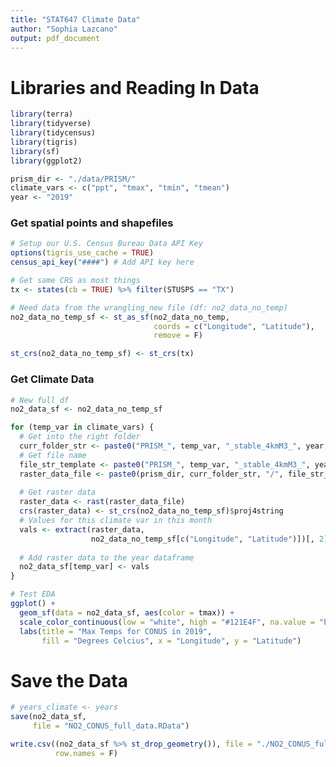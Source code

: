 ---
title: "STAT647 Climate Data"
author: "Sophia Lazcano" 
output: pdf_document
---

# **Libraries and Reading In Data**

```{r libraries}
library(terra)
library(tidyverse)
library(tidycensus)
library(tigris)
library(sf)
library(ggplot2)
```

```{r setup, cache=TRUE}
prism_dir <- "./data/PRISM/"
climate_vars <- c("ppt", "tmax", "tmin", "tmean")
year <- "2019"
```

### Get spatial points and shapefiles

```{r censusSetup, cache=TRUE}
# Setup our U.S. Census Bureau Data API Key
options(tigris_use_cache = TRUE)
census_api_key("####") # Add API key here
```

```{r getPoints, cache=TRUE}
# Get same CRS as most things
tx <- states(cb = TRUE) %>% filter(STUSPS == "TX")

# Need data from the wrangling_new file (df: no2_data_no_temp)
no2_data_no_temp_sf <- st_as_sf(no2_data_no_temp,
                                coords = c("Longitude", "Latitude"),
                                remove = F)

st_crs(no2_data_no_temp_sf) <- st_crs(tx)
```

### Get Climate Data

```{r gettingData, cache=TRUE}
# New full df
no2_data_sf <- no2_data_no_temp_sf

for (temp_var in climate_vars) {
  # Get into the right folder
  curr_folder_str <- paste0("PRISM_", temp_var, "_stable_4kmM3_", year, "_all_bil")
  # Get file name
  file_str_template <- paste0("PRISM_", temp_var, "_stable_4kmM3_", year, "_bil.bil")
  raster_data_file <- paste0(prism_dir, curr_folder_str, "/", file_str_template)
  
  # Get raster data
  raster_data <- rast(raster_data_file)
  crs(raster_data) <- st_crs(no2_data_no_temp_sf)$proj4string
  # Values for this climate var in this month
  vals <- extract(raster_data,
                  no2_data_no_temp_sf[c("Longitude", "Latitude")])[, 2] 
  
  # Add raster data to the year dataframe
  no2_data_sf[temp_var] <- vals
}

```



```{r}
# Test EDA
ggplot() +
  geom_sf(data = no2_data_sf, aes(color = tmax)) +
  scale_color_continuous(low = "white", high = "#121E4F", na.value = "black") +
  labs(title = "Max Temps for CONUS in 2019",
       fill = "Degrees Celcius", x = "Longitude", y = "Latitude")
```


# Save the Data

```{r}
# years_climate <- years
save(no2_data_sf,
     file = "NO2_CONUS_full_data.RData")

write.csv((no2_data_sf %>% st_drop_geometry()), file = "./NO2_CONUS_full_data.csv",
          row.names = F)
```










